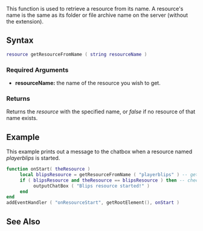 
{{Server client function}}
This function is used to retrieve a resource from its name. A resource's name is the same as its folder or file archive name on the server (without the extension).

==Syntax== 
<syntaxhighlight lang="lua">
resource getResourceFromName ( string resourceName )
</syntaxhighlight>
{{OOP|This function is a static function underneath the Resource class. {{New feature/item|3.0141|1.4.1|7005|OOP function available client side}}|[[/Resource.md|Resource]].getFromName}}

===Required Arguments=== 
*'''resourceName:''' the name of the resource you wish to get.

===Returns===
Returns the ''resource'' with the specified name, or ''false'' if no resource of that name exists.

==Example==
<section name="Server" class="server" show="true">
This example prints out a message to the chatbox when a resource named ''playerblips'' is started.
<syntaxhighlight lang="lua">
function onStart( theResource )
     local blipsResource = getResourceFromName ( "playerblips" ) -- get the resource of name "playerblips"
     if ( blipsResource and theResource == blipsResource ) then -- check if the resource started was it
          outputChatBox ( "Blips resource started!" )
     end
end
addEventHandler ( "onResourceStart", getRootElement(), onStart )
</syntaxhighlight>
</section>

==See Also==
{{Resource_functions}}